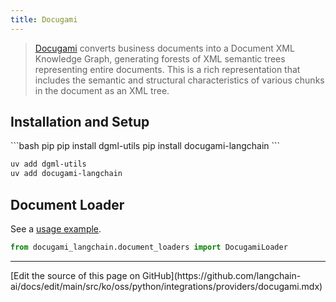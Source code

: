 ```yaml
---
title: Docugami
---
```


>[Docugami](https://docugami.com) converts business documents into a Document XML Knowledge Graph, generating forests
> of XML semantic trees representing entire documents. This is a rich representation that includes the semantic and
> structural characteristics of various chunks in the document as an XML tree.

## Installation and Setup


<CodeGroup>
```bash pip
pip install dgml-utils
pip install docugami-langchain
```

```bash uv
uv add dgml-utils
uv add docugami-langchain
```
</CodeGroup>

## Document Loader

See a [usage example](/oss/python/integrations/document_loaders/docugami).

```python
from docugami_langchain.document_loaders import DocugamiLoader
```

---

<Callout icon="pen-to-square" iconType="regular">
  [Edit the source of this page on GitHub](https://github.com/langchain-ai/docs/edit/main/src/ko/oss/python/integrations/providers/docugami.mdx)
</Callout>
